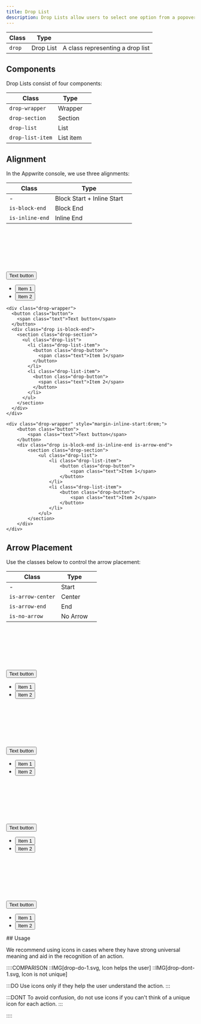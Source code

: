 ```yaml
---
title: Drop List
description: Drop Lists allow users to select one option from a popover menu.
---
```


| Class            | Type       |                                                    |
| ---------------- | ---------- | -------------------------------------------------- |
| `drop`           | Drop List  | A class representing a drop list                   |


## Components

Drop Lists consist of four components:

| Class            | Type      |     |
| ---------------- | --------- | --- |
| `drop-wrapper`   | Wrapper   |     |
| `drop-section`   | Section   |     |
| `drop-list`      | List      |     |
| `drop-list-item` | List item |     |

## Alignment

In the Appwrite console, we use three alignments:

| Class           | Type                       |     |
| --------------- | -------------------------- | --- |
| -               | Block Start + Inline Start |     |
| `is-block-end`  | Block End                  |     |
| `is-inline-end` | Inline End                 |     |

<Preview vertical>
<div class="grid-box u-cross-start">
    <div class="drop-wrapper" style="margin-block-start: 8rem">
    <button class="button">
      <span class="text">Text button</span>
    </button>
    <div class="drop">
      <section class="drop-section">
        <ul class="drop-list">
          <li class="drop-list-item">
            <button class="drop-button">
              <span class="text">Item 1</span>
            </button>
          </li>
          <li class="drop-list-item">
            <button class="drop-button">
              <span class="text">Item 2</span>
            </button>
          </li>
        </ul>
      </section>
    </div>
    </div>

    <div class="drop-wrapper">
      <button class="button">
        <span class="text">Text button</span>
      </button>
      <div class="drop is-block-end">
        <section class="drop-section">
          <ul class="drop-list">
            <li class="drop-list-item">
              <button class="drop-button">
                <span class="text">Item 1</span>
              </button>
            </li>
            <li class="drop-list-item">
              <button class="drop-button">
                <span class="text">Item 2</span>
              </button>
            </li>
          </ul>
        </section>
      </div>
    </div>

    <div class="drop-wrapper" style="margin-inline-start:6rem;">
        <button class="button">
            <span class="text">Text button</span>
        </button>
        <div class="drop is-block-end is-inline-end is-arrow-end">
            <section class="drop-section">
                <ul class="drop-list">
                    <li class="drop-list-item">
                        <button class="drop-button">
                            <span class="text">Item 1</span>
                        </button>
                    </li>
                    <li class="drop-list-item">
                        <button class="drop-button">
                            <span class="text">Item 2</span>
                        </button>
                    </li>
                </ul>
            </section>
        </div>
    </div>
</div>
</Preview>

## Arrow Placement

Use the classes below to control the arrow placement:

| Class             | Type     |     |
| ----------------- | -------- | --- |
| -                 | Start    |     |
| `is-arrow-center` | Center   |     |
| `is-arrow-end`    | End      |     |
| `is-no-arrow`     | No Arrow |     |

<Preview vertical>
<div class="grid-box u-cross-start">
  <div class="u-flex" style="min-inline-size:12rem">
  <div class="drop-wrapper" style="margin-block-start: 8rem">
    <button class="button">
      <span class="text">Text button</span>
    </button>
    <div class="drop">
      <section class="drop-section">
        <ul class="drop-list">
          <li class="drop-list-item">
            <button class="drop-button">
              <span class="text">Item 1</span>
            </button>
          </li>
          <li class="drop-list-item">
            <button class="drop-button">
              <span class="text">Item 2</span>
            </button>
          </li>
        </ul>
      </section>
    </div>
  </div>
  </div>
  <div class="drop-wrapper" style="margin-block-start: 8rem">
  <div class="u-flex u-main-center" style="min-inline-size:12rem">
    <button class="button">
      <span class="text">Text button</span>
    </button>
    <div class="drop is-arrow-center">
      <section class="drop-section">
        <ul class="drop-list">
          <li class="drop-list-item">
            <button class="drop-button">
              <span class="text">Item 1</span>
            </button>
          </li>
          <li class="drop-list-item">
            <button class="drop-button">
              <span class="text">Item 2</span>
            </button>
          </li>
        </ul>
      </section>
    </div>
  </div>
  </div>
  <div class="drop-wrapper" style="margin-block-start: 8rem">
  <div class="u-flex u-main-end" style="min-inline-size:12rem">
    <button class="button">
      <span class="text">Text button</span>
    </button>
    <div class="drop is-arrow-end">
      <section class="drop-section">
        <ul class="drop-list">
          <li class="drop-list-item">
            <button class="drop-button">
              <span class="text">Item 1</span>
            </button>
          </li>
          <li class="drop-list-item">
            <button class="drop-button">
              <span class="text">Item 2</span>
            </button>
          </li>
        </ul>
      </section>
    </div>
  </div>
  </div>
  <div class="drop-wrapper" style="margin-block-start: 8rem;">
  <div class="u-flex" style="min-inline-size:12rem">
    <button class="button is-full-width">
      <span class="text">Text button</span>
    </button>
    <div class="drop is-no-arrow">
      <section class="drop-section">
        <ul class="drop-list">
          <li class="drop-list-item">
            <button class="drop-button">
              <span class="text">Item 1</span>
            </button>
          </li>
          <li class="drop-list-item">
            <button class="drop-button">
              <span class="text">Item 2</span>
            </button>
          </li>
        </ul>
      </section>
    </div>
  </div>
  </div>
</div>
</Preview>
## Usage

We recommend using icons in cases where they have strong universal meaning and aid in the recognition of an action.

::::COMPARISON
::IMG[drop-do-1.svg, Icon helps the user]
::IMG[drop-dont-1.svg, Icon is not unique]

:::DO
Use icons only if they help the user understand the action.
:::

:::DONT
To avoid confusion, do not use icons if you can't think of a unique icon for each action.
:::

::::

